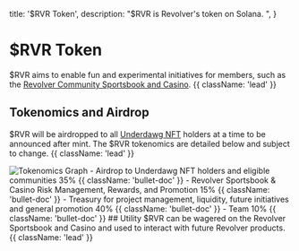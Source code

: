 
  title: '$RVR Token',
  description: "$RVR is Revolver's token on Solana. ",
}

# $RVR Token

$RVR aims to enable fun and experimental initiatives for members, such as the [Revolver Community Sportsbook and Casino](/docs/sportsbook).  {{ className: 'lead' }}

## Tokenomics and Airdrop

$RVR will be airdropped to all [Underdawg NFT](/docs/underdawg) holders at a time to be announced after mint. The $RVR tokenomics are detailed below and subject to change. {{ className: 'lead' }}

<Image src={Graph} alt="Tokenomics Graph" className="image-doc" />

<Row>
  <Col>          
    <Properties>
      <Property name="TOKENOMICS" type="1,000,000,000 total tokens.">
        - Airdrop to Underdawg NFT holders and eligible communities 35% {{ className: 'bullet-doc' }}
        - Revolver Sportsbook & Casino Risk Management, Rewards, and Promotion 15% {{ className: 'bullet-doc' }}
        - Treasury for project management, liquidity, future initiatives and general promotion 40% {{ className: 'bullet-doc' }}
        - Team 10% {{ className: 'bullet-doc' }}
      </Property>
    </Properties>
  </Col>
  <Col>
    ## Utility 
    $RVR can be wagered on the Revolver Sportsbook and Casino and used to interact with future Revolver products. {{ className: 'lead' }}
  </Col>
</Row>